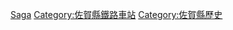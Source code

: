 {{日本行政區劃分類導航|廢站}}
[[Category:日本各都道府縣鐵路廢站|Saga]]
[[Category:佐賀縣鐵路車站|Category:佐賀縣鐵路車站]]
[[Category:佐賀縣歷史|Category:佐賀縣歷史]]
